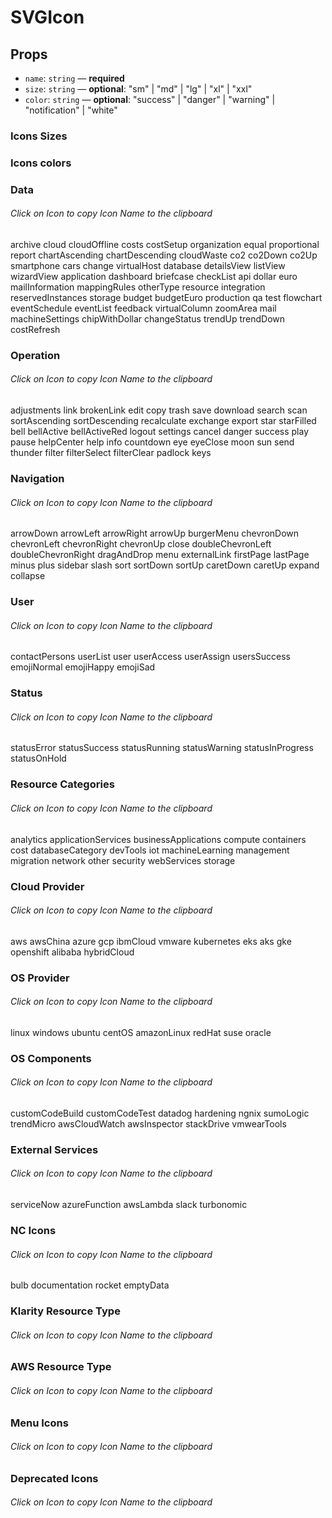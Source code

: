 
<Meta title="Components/SVGIcon" component={SVGIcon} />

# SVGIcon

## Props

- `name`: `string` — **required**
- `size`: `string` — **optional**: "sm" | "md" | "lg" | "xl" | "xxl"
- `color`: `string` — **optional**: "success" | "danger" | "warning" | "notification" | "white"

### Icons Sizes

<Canvas>
  <Story name="size">
    <FlexContainer justifyContent="space-evenly">
      <SVGIcon name="dashboard" size="sm" />
      <SVGIcon name="dashboard" />
      <SVGIcon name="dashboard" size="lg" />
      <SVGIcon name="dashboard" size="xl" />
      <SVGIcon name="dashboard" size="xxl" />
    </FlexContainer>
  </Story>
</Canvas>

### Icons colors

<Canvas>
  <Story name="colors">
    <FlexContainer justifyContent="space-evenly">
      <SVGIcon name="dashboard" />
      <SVGIcon name="dashboard" color="success" />
      <SVGIcon name="dashboard" color="danger" />
      <SVGIcon name="dashboard" color="warning" />
      <SVGIcon name="dashboard" color="notification" />
    </FlexContainer>
  </Story>
</Canvas>

### Data

###### Click on Icon to copy Icon Name to the clipboard

<Canvas>
  <Story name="data">
    <FlexContainer justifyContent="space-evenly">
      <CopyToClipboard text="archive">
        <FlexContainer flexDirection="column">
          <SVGIcon name="archive" />
          <Text size="xs" mt=".25rem">
            archive
          </Text>
        </FlexContainer>
      </CopyToClipboard>
      <CopyToClipboard text="cloud">
        <FlexContainer flexDirection="column">
          <SVGIcon name="cloud" />
          <Text size="xs" mt=".25rem">
            cloud
          </Text>
        </FlexContainer>
      </CopyToClipboard>
      <CopyToClipboard text="cloudOffline">
        <FlexContainer flexDirection="column">
          <SVGIcon name="cloudOffline" />
          <Text size="xs" mt=".25rem">
            cloudOffline
          </Text>
        </Flex>
      </CopyToClipboard>
      <CopyToClipboard text="costs">
        <FlexContainer flexDirection="column">
          <SVGIcon name="costs" />
          <Text size="xs" mt=".25rem">
            costs
          </Text>
        </Flex>
      </CopyToClipboard>
      <CopyToClipboard text="costSetup">
        <FlexContainer flexDirection="column">
          <SVGIcon name="costSetup" />
          <Text size="xs" mt=".25rem">
            costSetup
          </Text>
        </Flex>
      </CopyToClipboard>
      <CopyToClipboard text="organization">
        <FlexContainer flexDirection="column">
          <SVGIcon name="organization" />
          <Text size="xs" mt=".25rem">
            organization
          </Text>
        </Flex>
      </CopyToClipboard>
      <CopyToClipboard text="equal">
        <FlexContainer flexDirection="column">
          <SVGIcon name="equal" />
          <Text size="xs" mt=".25rem">
            equal
          </Text>
        </Flex>
      </CopyToClipboard>
      <CopyToClipboard text="proportional">
        <FlexContainer flexDirection="column">
          <SVGIcon name="proportional" />
          <Text size="xs" mt=".25rem">
            proportional
          </Text>
        </Flex>
      </CopyToClipboard>
      <CopyToClipboard text="report">
        <FlexContainer flexDirection="column">
          <SVGIcon name="report" />
          <Text size="xs" mt=".25rem">
            report
          </Text>
        </Flex>
      </CopyToClipboard>
      <CopyToClipboard text="chartAscending">
        <FlexContainer flexDirection="column">
          <SVGIcon name="chartAscending" />
          <Text size="xs" mt=".25rem">
            chartAscending
          </Text>
        </Flex>
      </CopyToClipboard>
    </FlexContainer>
    <FlexContainer justifyContent="space-evenly">
      <CopyToClipboard text="chartDescending">
        <FlexContainer flexDirection="column">
          <SVGIcon name="chartDescending" />
          <Text size="xs" mt=".25rem">
            chartDescending
          </Text>
        </Flex>
      </CopyToClipboard>
      <CopyToClipboard text="cloudWaste">
        <FlexContainer flexDirection="column">
          <SVGIcon name="cloudWaste" />
          <Text size="xs" mt=".25rem">
            cloudWaste
          </Text>
        </Flex>
      </CopyToClipboard>
      <CopyToClipboard text="co2">
        <FlexContainer flexDirection="column">
          <SVGIcon name="co2" />
          <Text size="xs" mt=".25rem">
            co2
          </Text>
        </Flex>
      </CopyToClipboard>
      <CopyToClipboard text="co2Down">
        <FlexContainer flexDirection="column">
          <SVGIcon name="co2Down" />
          <Text size="xs" mt=".25rem">
            co2Down
          </Text>
        </Flex>
      </CopyToClipboard>
      <CopyToClipboard text="co2Up">
        <FlexContainer flexDirection="column">
          <SVGIcon name="co2Up" />
          <Text size="xs" mt=".25rem">
            co2Up
          </Text>
        </Flex>
      </CopyToClipboard>
      <CopyToClipboard text="smartphone">
        <FlexContainer flexDirection="column">
          <SVGIcon name="smartphone" />
          <Text size="xs" mt=".25rem">
            smartphone
          </Text>
        </Flex>
      </CopyToClipboard>
      <CopyToClipboard text="cars">
        <FlexContainer flexDirection="column">
          <SVGIcon name="cars" />
          <Text size="xs" mt=".25rem">
            cars
          </Text>
        </Flex>
      </CopyToClipboard>
      <CopyToClipboard text="change">
        <FlexContainer flexDirection="column">
          <SVGIcon name="change" />
          <Text size="xs" mt=".25rem">
            change
          </Text>
        </Flex>
      </CopyToClipboard>
      <CopyToClipboard text="virtualHost">
        <FlexContainer flexDirection="column">
          <SVGIcon name="virtualHost" />
          <Text size="xs" mt=".25rem">
            virtualHost
          </Text>
        </Flex>
      </CopyToClipboard>
      <CopyToClipboard text="database">
        <FlexContainer flexDirection="column">
          <SVGIcon name="database" />
          <Text size="xs" mt=".25rem">
            database
          </Text>
        </Flex>
      </CopyToClipboard>
    </Flex>
    <FlexContainer justifyContent="space-evenly">
      <CopyToClipboard text="detailsView">
        <FlexContainer flexDirection="column">
          <SVGIcon name="detailsView" />
          <Text size="xs" mt=".25rem">
            detailsView
          </Text>
        </Flex>
      </CopyToClipboard>
      <CopyToClipboard text="listView">
        <FlexContainer flexDirection="column">
          <SVGIcon name="listView" />
          <Text size="xs" mt=".25rem">
            listView
          </Text>
        </Flex>
      </CopyToClipboard>
      <CopyToClipboard text="wizardView">
        <FlexContainer flexDirection="column">
          <SVGIcon name="wizardView" />
          <Text size="xs" mt=".25rem">
            wizardView
          </Text>
        </Flex>
      </CopyToClipboard>
      <CopyToClipboard text="application">
        <FlexContainer flexDirection="column">
          <SVGIcon name="application" />
          <Text size="xs" mt=".25rem">
            application
          </Text>
        </Flex>
      </CopyToClipboard>
      <CopyToClipboard text="dashboard">
        <FlexContainer flexDirection="column">
          <SVGIcon name="dashboard" />
          <Text size="xs" mt=".25rem">
            dashboard
          </Text>
        </Flex>
      </CopyToClipboard>
      <CopyToClipboard text="briefcase">
        <FlexContainer flexDirection="column">
          <SVGIcon name="briefcase" />
          <Text size="xs" mt=".25rem">
            briefcase
          </Text>
        </Flex>
      </CopyToClipboard>
      <CopyToClipboard text="checkList">
        <FlexContainer flexDirection="column">
          <SVGIcon name="checkList" />
          <Text size="xs" mt=".25rem">
            checkList
          </Text>
        </Flex>
      </CopyToClipboard>
      <CopyToClipboard text="api">
        <FlexContainer flexDirection="column">
          <SVGIcon name="api" />
          <Text size="xs" mt=".25rem">
            api
          </Text>
        </Flex>
      </CopyToClipboard>
      <CopyToClipboard text="dollar">
        <FlexContainer flexDirection="column">
          <SVGIcon name="dollar" />
          <Text size="xs" mt=".25rem">
            dollar
          </Text>
        </Flex>
      </CopyToClipboard>
      <CopyToClipboard text="euro">
        <FlexContainer flexDirection="column">
          <SVGIcon name="euro" />
          <Text size="xs" mt=".25rem">
            euro
          </Text>
        </Flex>
      </CopyToClipboard>
    </Flex>
    <FlexContainer justifyContent="space-evenly">
      <CopyToClipboard text="mailInformation">
        <FlexContainer flexDirection="column">
          <SVGIcon name="mailInformation" />
          <Text size="xs" mt=".25rem">
            mailInformation
          </Text>
        </Flex>
      </CopyToClipboard>
      <CopyToClipboard text="mappingRules">
        <FlexContainer flexDirection="column">
          <SVGIcon name="mappingRules" />
          <Text size="xs" mt=".25rem">
            mappingRules
          </Text>
        </Flex>
      </CopyToClipboard>
      <CopyToClipboard text="otherType">
        <FlexContainer flexDirection="column">
          <SVGIcon name="otherType" />
          <Text size="xs" mt=".25rem">
            otherType
          </Text>
        </Flex>
      </CopyToClipboard>
      <CopyToClipboard text="resource">
        <FlexContainer flexDirection="column">
          <SVGIcon name="resource" />
          <Text size="xs" mt=".25rem">
            resource
          </Text>
        </Flex>
      </CopyToClipboard>
      <CopyToClipboard text="integration">
        <FlexContainer flexDirection="column">
          <SVGIcon name="integration" />
          <Text size="xs" mt=".25rem">
            integration
          </Text>
        </Flex>
      </CopyToClipboard>
      <CopyToClipboard text="reservedInstances">
        <FlexContainer flexDirection="column">
          <SVGIcon name="reservedInstances" />
          <Text size="xs" mt=".25rem">
            reservedInstances
          </Text>
        </Flex>
      </CopyToClipboard>
      <CopyToClipboard text="storage">
        <FlexContainer flexDirection="column">
          <SVGIcon name="storage" />
          <Text size="xs" mt=".25rem">
            storage
          </Text>
        </Flex>
      </CopyToClipboard>
      <CopyToClipboard text="budget">
        <FlexContainer flexDirection="column">
          <SVGIcon name="budget" />
          <Text size="xs" mt=".25rem">
            budget
          </Text>
        </Flex>
      </CopyToClipboard>
      <CopyToClipboard text="budgetEuro">
        <FlexContainer flexDirection="column">
          <SVGIcon name="budgetEuro" />
          <Text size="xs" mt=".25rem">
            budgetEuro
          </Text>
        </Flex>
      </CopyToClipboard>
      <CopyToClipboard text="production">
        <FlexContainer flexDirection="column">
          <SVGIcon name="production" />
          <Text size="xs" mt=".25rem">
            production
          </Text>
        </Flex>
      </CopyToClipboard>
    </Flex>
    <FlexContainer justifyContent="space-evenly">
      <CopyToClipboard text="qa">
        <FlexContainer flexDirection="column">
          <SVGIcon name="qa" />
          <Text size="xs" mt=".25rem">
            qa
          </Text>
        </Flex>
      </CopyToClipboard>
      <CopyToClipboard text="test">
        <FlexContainer flexDirection="column">
          <SVGIcon name="test" />
          <Text size="xs" mt=".25rem">
            test
          </Text>
        </Flex>
      </CopyToClipboard>
      <CopyToClipboard text="flowchart">
        <FlexContainer flexDirection="column">
          <SVGIcon name="flowchart" />
          <Text size="xs" mt=".25rem">
            flowchart
          </Text>
        </Flex>
      </CopyToClipboard>
      <CopyToClipboard text="eventSchedule">
        <FlexContainer flexDirection="column">
          <SVGIcon name="eventSchedule" />
          <Text size="xs" mt=".25rem">
            eventSchedule
          </Text>
        </Flex>
      </CopyToClipboard>
      <CopyToClipboard text="eventList">
        <FlexContainer flexDirection="column">
          <SVGIcon name="eventList" />
          <Text size="xs" mt=".25rem">
            eventList
          </Text>
        </Flex>
      </CopyToClipboard>
      <CopyToClipboard text="feedback">
        <FlexContainer flexDirection="column">
          <SVGIcon name="feedback" />
          <Text size="xs" mt=".25rem">
            feedback
          </Text>
        </Flex>
      </CopyToClipboard>
      <CopyToClipboard text="virtualColumn">
        <FlexContainer flexDirection="column">
          <SVGIcon name="virtualColumn" />
          <Text size="xs" mt=".25rem">
            virtualColumn
          </Text>
        </Flex>
      </CopyToClipboard>
      <CopyToClipboard text="zoomArea">
        <FlexContainer flexDirection="column">
          <SVGIcon name="zoomArea" />
          <Text size="xs" mt=".25rem">
            zoomArea
          </Text>
        </Flex>
      </CopyToClipboard>
      <CopyToClipboard text="mail">
        <FlexContainer flexDirection="column">
          <SVGIcon name="mail" />
          <Text size="xs" mt=".25rem">
            mail
          </Text>
        </Flex>
      </CopyToClipboard>
      <CopyToClipboard text="machineSettings">
        <FlexContainer flexDirection="column">
          <SVGIcon name="machineSettings" />
          <Text size="xs" mt=".25rem">
            machineSettings
          </Text>
        </Flex>
      </CopyToClipboard>
    </Flex>
    <FlexContainer justifyContent="space-evenly">
      <CopyToClipboard text="chipWithDollar">
        <FlexContainer flexDirection="column">
          <SVGIcon name="chipWithDollar" />
          <Text size="xs" mt=".25rem">
            chipWithDollar
          </Text>
        </Flex>
      </CopyToClipboard>
      <CopyToClipboard text="changeStatus">
        <FlexContainer flexDirection="column">
          <SVGIcon name="changeStatus" />
          <Text size="xs" mt=".25rem">
            changeStatus
          </Text>
        </Flex>
      </CopyToClipboard>
      <CopyToClipboard text="trendUp">
        <FlexContainer flexDirection="column">
          <SVGIcon name="trendUp" />
          <Text size="xs" mt=".25rem">
            trendUp
          </Text>
        </Flex>
      </CopyToClipboard>
      <CopyToClipboard text="trendDown">
        <FlexContainer flexDirection="column">
          <SVGIcon name="trendDown" />
          <Text size="xs" mt=".25rem">
            trendDown
          </Text>
        </Flex>
      </CopyToClipboard>
      <CopyToClipboard text="costRefresh">
        <FlexContainer flexDirection="column">
          <SVGIcon name="costRefresh" />
          <Text size="xs" mt=".25rem">
            costRefresh
          </Text>
        </Flex>
      </CopyToClipboard>
    </Flex>
  </Story>
</Canvas>

### Operation

###### Click on Icon to copy Icon Name to the clipboard

<Canvas>
  <Story name="formatting">
    <FlexContainer justifyContent="space-evenly">
      <CopyToClipboard text="adjustments">
        <FlexContainer flexDirection="column">
          <SVGIcon name="adjustments" />
          <Text size="xs" mt=".25rem">
            adjustments
          </Text>
        </Flex>
      </CopyToClipboard>
      <CopyToClipboard text="link">
        <FlexContainer flexDirection="column">
          <SVGIcon name="link" />
          <Text size="xs" mt=".25rem">
            link
          </Text>
        </Flex>
      </CopyToClipboard>
      <CopyToClipboard text="brokenLink">
        <FlexContainer flexDirection="column">
          <SVGIcon name="brokenLink" />
          <Text size="xs" mt=".25rem">
            brokenLink
          </Text>
        </Flex>
      </CopyToClipboard>
      <CopyToClipboard text="edit">
        <FlexContainer flexDirection="column">
          <SVGIcon name="edit" />
          <Text size="xs" mt=".25rem">
            edit
          </Text>
        </Flex>
      </CopyToClipboard>
      <CopyToClipboard text="copy">
        <FlexContainer flexDirection="column">
          <SVGIcon name="copy" />
          <Text size="xs" mt=".25rem">
            copy
          </Text>
        </Flex>
      </CopyToClipboard>
      <CopyToClipboard text="trash">
        <FlexContainer flexDirection="column">
          <SVGIcon name="trash" />
          <Text size="xs" mt=".25rem">
            trash
          </Text>
        </Flex>
      </CopyToClipboard>
      <CopyToClipboard text="save">
        <FlexContainer flexDirection="column">
          <SVGIcon name="save" />
          <Text size="xs" mt=".25rem">
            save
          </Text>
        </Flex>
      </CopyToClipboard>
      <CopyToClipboard text="download">
        <FlexContainer flexDirection="column">
          <SVGIcon name="download" />
          <Text size="xs" mt=".25rem">
            download
          </Text>
        </Flex>
      </CopyToClipboard>
      <CopyToClipboard text="search">
        <FlexContainer flexDirection="column">
          <SVGIcon name="search" />
          <Text size="xs" mt=".25rem">
            search
          </Text>
        </Flex>
      </CopyToClipboard>
      <CopyToClipboard text="scan">
        <FlexContainer flexDirection="column">
          <SVGIcon name="scan" />
          <Text size="xs" mt=".25rem">
            scan
          </Text>
        </Flex>
      </CopyToClipboard>
    </Flex>
    <FlexContainer justifyContent="space-evenly">
      <CopyToClipboard text="sortAscending">
        <FlexContainer flexDirection="column">
          <SVGIcon name="sortAscending" />
          <Text size="xs" mt=".25rem">
            sortAscending
          </Text>
        </Flex>
      </CopyToClipboard>
      <CopyToClipboard text="sortDescending">
        <FlexContainer flexDirection="column">
          <SVGIcon name="sortDescending" />
          <Text size="xs" mt=".25rem">
            sortDescending
          </Text>
        </Flex>
      </CopyToClipboard>
      <CopyToClipboard text="recalculate">
        <FlexContainer flexDirection="column">
          <SVGIcon name="recalculate" />
          <Text size="xs" mt=".25rem">
            recalculate
          </Text>
        </Flex>
      </CopyToClipboard>
      <CopyToClipboard text="exchange">
        <FlexContainer flexDirection="column">
          <SVGIcon name="exchange" />
          <Text size="xs" mt=".25rem">
            exchange
          </Text>
        </Flex>
      </CopyToClipboard>
      <CopyToClipboard text="export">
        <FlexContainer flexDirection="column">
          <SVGIcon name="export" />
          <Text size="xs" mt=".25rem">
            export
          </Text>
        </Flex>
      </CopyToClipboard>
      <CopyToClipboard text="star">
        <FlexContainer flexDirection="column">
          <SVGIcon name="star" />
          <Text size="xs" mt=".25rem">
            star
          </Text>
        </Flex>
      </CopyToClipboard>
      <CopyToClipboard text="starFilled">
        <FlexContainer flexDirection="column">
          <SVGIcon name="starFilled" />
          <Text size="xs" mt=".25rem">
            starFilled
          </Text>
        </Flex>
      </CopyToClipboard>
      <CopyToClipboard text="bell">
        <FlexContainer flexDirection="column">
          <SVGIcon name="bell" />
          <Text size="xs" mt=".25rem">
            bell
          </Text>
        </Flex>
      </CopyToClipboard>
      <CopyToClipboard text="bellActive">
        <FlexContainer flexDirection="column">
          <SVGIcon name="bellActive" />
          <Text size="xs" mt=".25rem">
            bellActive
          </Text>
        </Flex>
      </CopyToClipboard>
      <CopyToClipboard text="bellActiveRed">
        <FlexContainer flexDirection="column">
          <SVGIcon name="bellActiveRed" />
          <Text size="xs" mt=".25rem">
            bellActiveRed
          </Text>
        </Flex>
      </CopyToClipboard>
    </Flex>
    <FlexContainer justifyContent="space-evenly">
      <CopyToClipboard text="logout">
        <FlexContainer flexDirection="column">
          <SVGIcon name="logout" />
          <Text size="xs" mt=".25rem">
            logout
          </Text>
        </Flex>
      </CopyToClipboard>
      <CopyToClipboard text="settings">
        <FlexContainer flexDirection="column">
          <SVGIcon name="settings" />
          <Text size="xs" mt=".25rem">
            settings
          </Text>
        </Flex>
      </CopyToClipboard>
      <CopyToClipboard text="cancel">
        <FlexContainer flexDirection="column">
          <SVGIcon name="cancel" />
          <Text size="xs" mt=".25rem">
            cancel
          </Text>
        </Flex>
      </CopyToClipboard>
      <CopyToClipboard text="danger">
        <FlexContainer flexDirection="column">
          <SVGIcon name="danger" />
          <Text size="xs" mt=".25rem">
            danger
          </Text>
        </Flex>
      </CopyToClipboard>
      <CopyToClipboard text="success">
        <FlexContainer flexDirection="column">
          <SVGIcon name="success" />
          <Text size="xs" mt=".25rem">
            success
          </Text>
        </Flex>
      </CopyToClipboard>
      <CopyToClipboard text="play">
        <FlexContainer flexDirection="column">
          <SVGIcon name="play" />
          <Text size="xs" mt=".25rem">
            play
          </Text>
        </Flex>
      </CopyToClipboard>
      <CopyToClipboard text="pause">
        <FlexContainer flexDirection="column">
          <SVGIcon name="pause" />
          <Text size="xs" mt=".25rem">
            pause
          </Text>
        </Flex>
      </CopyToClipboard>
      <CopyToClipboard text="helpCenter">
        <FlexContainer flexDirection="column">
          <SVGIcon name="helpCenter" />
          <Text size="xs" mt=".25rem">
            helpCenter
          </Text>
        </Flex>
      </CopyToClipboard>
      <CopyToClipboard text="help">
        <FlexContainer flexDirection="column">
          <SVGIcon name="help" />
          <Text size="xs" mt=".25rem">
            help
          </Text>
        </Flex>
      </CopyToClipboard>
      <CopyToClipboard text="info">
        <FlexContainer flexDirection="column">
          <SVGIcon name="info" />
          <Text size="xs" mt=".25rem">
            info
          </Text>
        </Flex>
      </CopyToClipboard>
    </Flex>
    <FlexContainer justifyContent="space-evenly">
      <CopyToClipboard text="countdown">
        <FlexContainer flexDirection="column">
          <SVGIcon name="countdown" />
          <Text size="xs" mt=".25rem">
            countdown
          </Text>
        </Flex>
      </CopyToClipboard>
      <CopyToClipboard text="eye">
        <FlexContainer flexDirection="column">
          <SVGIcon name="eye" />
          <Text size="xs" mt=".25rem">
            eye
          </Text>
        </Flex>
      </CopyToClipboard>
      <CopyToClipboard text="eyeClose">
        <FlexContainer flexDirection="column">
          <SVGIcon name="eyeClose" />
          <Text size="xs" mt=".25rem">
            eyeClose
          </Text>
        </Flex>
      </CopyToClipboard>
      <CopyToClipboard text="moon">
        <FlexContainer flexDirection="column">
          <SVGIcon name="moon" />
          <Text size="xs" mt=".25rem">
            moon
          </Text>
        </Flex>
      </CopyToClipboard>
      <CopyToClipboard text="sun">
        <FlexContainer flexDirection="column">
          <SVGIcon name="sun" />
          <Text size="xs" mt=".25rem">
            sun
          </Text>
        </Flex>
      </CopyToClipboard>
      <CopyToClipboard text="send">
        <FlexContainer flexDirection="column">
          <SVGIcon name="send" />
          <Text size="xs" mt=".25rem">
            send
          </Text>
        </Flex>
      </CopyToClipboard>
      <CopyToClipboard text="thunder">
        <FlexContainer flexDirection="column">
          <SVGIcon name="thunder" />
          <Text size="xs" mt=".25rem">
            thunder
          </Text>
        </Flex>
      </CopyToClipboard>
      <CopyToClipboard text="filter">
        <FlexContainer flexDirection="column">
          <SVGIcon name="filter" />
          <Text size="xs" mt=".25rem">
            filter
          </Text>
        </Flex>
      </CopyToClipboard>
      <CopyToClipboard text="filterSelect">
        <FlexContainer flexDirection="column">
          <SVGIcon name="filterSelect" />
          <Text size="xs" mt=".25rem">
            filterSelect
          </Text>
        </Flex>
      </CopyToClipboard>
      <CopyToClipboard text="filterClear">
        <FlexContainer flexDirection="column">
          <SVGIcon name="filterClear" />
          <Text size="xs" mt=".25rem">
            filterClear
          </Text>
        </Flex>
      </CopyToClipboard>
    </Flex>
    <FlexContainer justifyContent="space-evenly">
      <CopyToClipboard text="padlock">
        <FlexContainer flexDirection="column">
          <SVGIcon name="padlock" />
          <Text size="xs" mt=".25rem">
            padlock
          </Text>
        </Flex>
      </CopyToClipboard>
      <CopyToClipboard text="keys">
        <FlexContainer flexDirection="column">
          <SVGIcon name="keys" />
          <Text size="xs" mt=".25rem">
            keys
          </Text>
        </Flex>
      </CopyToClipboard>
    </Flex>
  </Story>
</Canvas>

### Navigation

###### Click on Icon to copy Icon Name to the clipboard

<Canvas>
  <Story name="navigation">
    <FlexContainer justifyContent="space-evenly">
      <CopyToClipboard text="arrowDown">
        <FlexContainer flexDirection="column">
          <SVGIcon name="arrowDown" />
          <Text size="xs" mt=".25rem">
            arrowDown
          </Text>
        </Flex>
      </CopyToClipboard>
      <CopyToClipboard text="arrowLeft">
        <FlexContainer flexDirection="column">
          <SVGIcon name="arrowLeft" />
          <Text size="xs" mt=".25rem">
            arrowLeft
          </Text>
        </Flex>
      </CopyToClipboard>
      <CopyToClipboard text="arrowRight">
        <FlexContainer flexDirection="column">
          <SVGIcon name="arrowRight" />
          <Text size="xs" mt=".25rem">
            arrowRight
          </Text>
        </Flex>
      </CopyToClipboard>
      <CopyToClipboard text="arrowUp">
        <FlexContainer flexDirection="column">
          <SVGIcon name="arrowUp" />
          <Text size="xs" mt=".25rem">
            arrowUp
          </Text>
        </Flex>
      </CopyToClipboard>
      <CopyToClipboard text="burgerMenu">
        <FlexContainer flexDirection="column">
          <SVGIcon name="burgerMenu" />
          <Text size="xs" mt=".25rem">
            burgerMenu
          </Text>
        </Flex>
      </CopyToClipboard>
      <CopyToClipboard text="chevronDown">
        <FlexContainer flexDirection="column">
          <SVGIcon name="chevronDown" />
          <Text size="xs" mt=".25rem">
            chevronDown
          </Text>
        </Flex>
      </CopyToClipboard>
      <CopyToClipboard text="chevronLeft">
        <FlexContainer flexDirection="column">
          <SVGIcon name="chevronLeft" />
          <Text size="xs" mt=".25rem">
            chevronLeft
          </Text>
        </Flex>
      </CopyToClipboard>
      <CopyToClipboard text="chevronRight">
        <FlexContainer flexDirection="column">
          <SVGIcon name="chevronRight" />
          <Text size="xs" mt=".25rem">
            chevronRight
          </Text>
        </Flex>
      </CopyToClipboard>
      <CopyToClipboard text="chevronUp">
        <FlexContainer flexDirection="column">
          <SVGIcon name="chevronUp" />
          <Text size="xs" mt=".25rem">
            chevronUp
          </Text>
        </Flex>
      </CopyToClipboard>
      <CopyToClipboard text="close">
        <FlexContainer flexDirection="column">
          <SVGIcon name="close" />
          <Text size="xs" mt=".25rem">
            close
          </Text>
        </Flex>
      </CopyToClipboard>
    </Flex>
    <FlexContainer justifyContent="space-evenly">
      <CopyToClipboard text="doubleChevronLeft">
        <FlexContainer flexDirection="column">
          <SVGIcon name="doubleChevronLeft" />
          <Text size="xs" mt=".25rem">
            doubleChevronLeft
          </Text>
        </Flex>
      </CopyToClipboard>
      <CopyToClipboard text="doubleChevronRight">
        <FlexContainer flexDirection="column">
          <SVGIcon name="doubleChevronRight" />
          <Text size="xs" mt=".25rem">
            doubleChevronRight
          </Text>
        </Flex>
      </CopyToClipboard>
      <CopyToClipboard text="dragAndDrop">
        <FlexContainer flexDirection="column">
          <SVGIcon name="dragAndDrop" />
          <Text size="xs" mt=".25rem">
            dragAndDrop
          </Text>
        </Flex>
      </CopyToClipboard>
      <CopyToClipboard text="menu">
        <FlexContainer flexDirection="column">
          <SVGIcon name="menu" />
          <Text size="xs" mt=".25rem">
            menu
          </Text>
        </Flex>
      </CopyToClipboard>
      <CopyToClipboard text="externalLink">
        <FlexContainer flexDirection="column">
          <SVGIcon name="externalLink" />
          <Text size="xs" mt=".25rem">
            externalLink
          </Text>
        </Flex>
      </CopyToClipboard>
      <CopyToClipboard text="firstPage">
        <FlexContainer flexDirection="column">
          <SVGIcon name="firstPage" />
          <Text size="xs" mt=".25rem">
            firstPage
          </Text>
        </Flex>
      </CopyToClipboard>
      <CopyToClipboard text="lastPage">
        <FlexContainer flexDirection="column">
          <SVGIcon name="lastPage" />
          <Text size="xs" mt=".25rem">
            lastPage
          </Text>
        </Flex>
      </CopyToClipboard>
      <CopyToClipboard text="minus">
        <FlexContainer flexDirection="column">
          <SVGIcon name="minus" />
          <Text size="xs" mt=".25rem">
            minus
          </Text>
        </Flex>
      </CopyToClipboard>
      <CopyToClipboard text="plus">
        <FlexContainer flexDirection="column">
          <SVGIcon name="plus" />
          <Text size="xs" mt=".25rem">
            plus
          </Text>
        </Flex>
      </CopyToClipboard>
      <CopyToClipboard text="sidebar">
        <FlexContainer flexDirection="column">
          <SVGIcon name="sidebar" />
          <Text size="xs" mt=".25rem">
            sidebar
          </Text>
        </Flex>
      </CopyToClipboard>
    </Flex>
    <FlexContainer justifyContent="space-evenly">
      <CopyToClipboard text="slash">
        <FlexContainer flexDirection="column">
          <SVGIcon name="slash" />
          <Text size="xs" mt=".25rem">
            slash
          </Text>
        </Flex>
      </CopyToClipboard>
      <CopyToClipboard text="sort">
        <FlexContainer flexDirection="column">
          <SVGIcon name="sort" />
          <Text size="xs" mt=".25rem">
            sort
          </Text>
        </Flex>
      </CopyToClipboard>
      <CopyToClipboard text="sortDown">
        <FlexContainer flexDirection="column">
          <SVGIcon name="sortDown" />
          <Text size="xs" mt=".25rem">
            sortDown
          </Text>
        </Flex>
      </CopyToClipboard>
      <CopyToClipboard text="sortUp">
        <FlexContainer flexDirection="column">
          <SVGIcon name="sortUp" />
          <Text size="xs" mt=".25rem">
            sortUp
          </Text>
        </Flex>
      </CopyToClipboard>
      <CopyToClipboard text="caretDown">
        <FlexContainer flexDirection="column">
          <SVGIcon name="caretDown" />
          <Text size="xs" mt=".25rem">
            caretDown
          </Text>
        </Flex>
      </CopyToClipboard>
      <CopyToClipboard text="caretUp">
        <FlexContainer flexDirection="column">
          <SVGIcon name="caretUp" />
          <Text size="xs" mt=".25rem">
            caretUp
          </Text>
        </Flex>
      </CopyToClipboard>
      <CopyToClipboard text="expand">
        <FlexContainer flexDirection="column">
          <SVGIcon name="expand" />
          <Text size="xs" mt=".25rem">
            expand
          </Text>
        </Flex>
      </CopyToClipboard>
      <CopyToClipboard text="collapse">
        <FlexContainer flexDirection="column">
          <SVGIcon name="collapse" />
          <Text size="xs" mt=".25rem">
            collapse
          </Text>
        </Flex>
      </CopyToClipboard>
    </Flex>
  </Story>
</Canvas>

### User

###### Click on Icon to copy Icon Name to the clipboard

<Canvas>
  <Story name="user">
    <FlexContainer justifyContent="space-evenly">
      <CopyToClipboard text="contactPersons">
        <FlexContainer flexDirection="column">
          <SVGIcon name="contactPersons" />
          <Text size="xs" mt=".25rem">
            contactPersons
          </Text>
        </Flex>
      </CopyToClipboard>
      <CopyToClipboard text="userList">
        <FlexContainer flexDirection="column">
          <SVGIcon name="userList" />
          <Text size="xs" mt=".25rem">
            userList
          </Text>
        </Flex>
      </CopyToClipboard>
      <CopyToClipboard text="user">
        <FlexContainer flexDirection="column">
          <SVGIcon name="user" />
          <Text size="xs" mt=".25rem">
            user
          </Text>
        </Flex>
      </CopyToClipboard>
      <CopyToClipboard text="userAccess">
        <FlexContainer flexDirection="column">
          <SVGIcon name="userAccess" />
          <Text size="xs" mt=".25rem">
            userAccess
          </Text>
        </Flex>
      </CopyToClipboard>
      <CopyToClipboard text="userAssign">
        <FlexContainer flexDirection="column">
          <SVGIcon name="userAssign" />
          <Text size="xs" mt=".25rem">
            userAssign
          </Text>
        </Flex>
      </CopyToClipboard>
      <CopyToClipboard text="usersSuccess">
        <FlexContainer flexDirection="column">
          <SVGIcon name="usersSuccess" />
          <Text size="xs" mt=".25rem">
            usersSuccess
          </Text>
        </Flex>
      </CopyToClipboard>
      <CopyToClipboard text="emojiNormal">
        <FlexContainer flexDirection="column">
          <SVGIcon name="emojiNormal" />
          <Text size="xs" mt=".25rem">
            emojiNormal
          </Text>
        </Flex>
      </CopyToClipboard>
      <CopyToClipboard text="emojiHappy">
        <FlexContainer flexDirection="column">
          <SVGIcon name="emojiHappy" />
          <Text size="xs" mt=".25rem">
            emojiHappy
          </Text>
        </Flex>
      </CopyToClipboard>
      <CopyToClipboard text="emojiSad">
        <FlexContainer flexDirection="column">
          <SVGIcon name="emojiSad" />
          <Text size="xs" mt=".25rem">
            emojiSad
          </Text>
        </Flex>
      </CopyToClipboard>
    </Flex>
  </Story>
</Canvas>

### Status

###### Click on Icon to copy Icon Name to the clipboard

<Canvas>
  <Story name="status">
    <FlexContainer justifyContent="space-evenly">
      <CopyToClipboard text="statusError">
        <FlexContainer flexDirection="column">
          <SVGIcon name="statusError" />
          <Text size="xs" mt=".25rem">
            statusError
          </Text>
        </Flex>
      </CopyToClipboard>
      <CopyToClipboard text="statusSuccess">
        <FlexContainer flexDirection="column">
          <SVGIcon name="statusSuccess" />
          <Text size="xs" mt=".25rem">
            statusSuccess
          </Text>
        </Flex>
      </CopyToClipboard>
      <CopyToClipboard text="statusRunning">
        <FlexContainer flexDirection="column">
          <SVGIcon name="statusRunning" />
          <Text size="xs" mt=".25rem">
            statusRunning
          </Text>
        </Flex>
      </CopyToClipboard>
      <CopyToClipboard text="statusWarning">
        <FlexContainer flexDirection="column">
          <SVGIcon name="statusWarning" />
          <Text size="xs" mt=".25rem">
            statusWarning
          </Text>
        </Flex>
      </CopyToClipboard>
      <CopyToClipboard text="statusInProgress">
        <FlexContainer flexDirection="column">
          <SVGIcon name="statusInProgress" />
          <Text size="xs" mt=".25rem">
            statusInProgress
          </Text>
        </Flex>
      </CopyToClipboard>
      <CopyToClipboard text="statusOnHold">
        <FlexContainer flexDirection="column">
          <SVGIcon name="statusOnHold" />
          <Text size="xs" mt=".25rem">
            statusOnHold
          </Text>
        </Flex>
      </CopyToClipboard>
    </Flex>
  </Story>
</Canvas>

### Resource Categories

###### Click on Icon to copy Icon Name to the clipboard

<Canvas>
  <Story name="resourceCategories">
    <FlexContainer justifyContent="space-evenly">
      <CopyToClipboard text="analytics">
        <FlexContainer flexDirection="column">
          <SVGIcon name="analytics" />
          <Text size="xs" mt=".25rem">
            analytics
          </Text>
        </Flex>
      </CopyToClipboard>
      <CopyToClipboard text="applicationServices">
        <FlexContainer flexDirection="column">
          <SVGIcon name="applicationServices" />
          <Text size="xs" mt=".25rem">
            applicationServices
          </Text>
        </Flex>
      </CopyToClipboard>
      <CopyToClipboard text="businessApplications">
        <FlexContainer flexDirection="column">
          <SVGIcon name="businessApplications" />
          <Text size="xs" mt=".25rem">
            businessApplications
          </Text>
        </Flex>
      </CopyToClipboard>
      <CopyToClipboard text="compute">
        <FlexContainer flexDirection="column">
          <SVGIcon name="compute" />
          <Text size="xs" mt=".25rem">
            compute
          </Text>
        </Flex>
      </CopyToClipboard>
      <CopyToClipboard text="containers">
        <FlexContainer flexDirection="column">
          <SVGIcon name="containers" />
          <Text size="xs" mt=".25rem">
            containers
          </Text>
        </Flex>
      </CopyToClipboard>
      <CopyToClipboard text="cost">
        <FlexContainer flexDirection="column">
          <SVGIcon name="cost" />
          <Text size="xs" mt=".25rem">
            cost
          </Text>
        </Flex>
      </CopyToClipboard>
      <CopyToClipboard text="databaseCategory">
        <FlexContainer flexDirection="column">
          <SVGIcon name="databaseCategory" />
          <Text size="xs" mt=".25rem">
            databaseCategory
          </Text>
        </Flex>
      </CopyToClipboard>
      <CopyToClipboard text="devTools">
        <FlexContainer flexDirection="column">
          <SVGIcon name="devTools" />
          <Text size="xs" mt=".25rem">
            devTools
          </Text>
        </Flex>
      </CopyToClipboard>
      <CopyToClipboard text="iot">
        <FlexContainer flexDirection="column">
          <SVGIcon name="iot" />
          <Text size="xs" mt=".25rem">
            iot
          </Text>
        </Flex>
      </CopyToClipboard>
      <CopyToClipboard text="machineLearning">
        <FlexContainer flexDirection="column">
          <SVGIcon name="machineLearning" />
          <Text size="xs" mt=".25rem">
            machineLearning
          </Text>
        </Flex>
      </CopyToClipboard>
    </Flex>
    <FlexContainer justifyContent="space-evenly">
      <CopyToClipboard text="management">
        <FlexContainer flexDirection="column">
          <SVGIcon name="management" />
          <Text size="xs" mt=".25rem">
            management
          </Text>
        </Flex>
      </CopyToClipboard>
      <CopyToClipboard text="migration">
        <FlexContainer flexDirection="column">
          <SVGIcon name="migration" />
          <Text size="xs" mt=".25rem">
            migration
          </Text>
        </Flex>
      </CopyToClipboard>
      <CopyToClipboard text="network">
        <FlexContainer flexDirection="column">
          <SVGIcon name="network" />
          <Text size="xs" mt=".25rem">
            network
          </Text>
        </Flex>
      </CopyToClipboard>
      <CopyToClipboard text="other">
        <FlexContainer flexDirection="column">
          <SVGIcon name="other" />
          <Text size="xs" mt=".25rem">
            other
          </Text>
        </Flex>
      </CopyToClipboard>
      <CopyToClipboard text="security">
        <FlexContainer flexDirection="column">
          <SVGIcon name="security" />
          <Text size="xs" mt=".25rem">
            security
          </Text>
        </Flex>
      </CopyToClipboard>
      <CopyToClipboard text="webServices">
        <FlexContainer flexDirection="column">
          <SVGIcon name="webServices" />
          <Text size="xs" mt=".25rem">
            webServices
          </Text>
        </Flex>
      </CopyToClipboard>
      <CopyToClipboard text="storage">
        <FlexContainer flexDirection="column">
          <SVGIcon name="storage" color="#e15343" />
          <Text size="xs" mt=".25rem">
            storage
          </Text>
        </Flex>
      </CopyToClipboard>
    </Flex>
  </Story>
</Canvas>

### Cloud Provider

###### Click on Icon to copy Icon Name to the clipboard

<Canvas>
  <Story name="cloudProvider">
    <FlexContainer justifyContent="space-evenly">
      <CopyToClipboard text="aws">
        <FlexContainer flexDirection="column">
          <SVGIcon name="aws" />
          <Text size="xs" mt=".25rem">
            aws
          </Text>
        </Flex>
      </CopyToClipboard>
      <CopyToClipboard text="awsChina">
        <FlexContainer flexDirection="column">
          <SVGIcon name="awsChina" />
          <Text size="xs" mt=".25rem">
            awsChina
          </Text>
        </Flex>
      </CopyToClipboard>
      <CopyToClipboard text="azure">
        <FlexContainer flexDirection="column">
          <SVGIcon name="azure" />
          <Text size="xs" mt=".25rem">
            azure
          </Text>
        </Flex>
      </CopyToClipboard>
      <CopyToClipboard text="gcp">
        <FlexContainer flexDirection="column">
          <SVGIcon name="gcp" />
          <Text size="xs" mt=".25rem">
            gcp
          </Text>
        </Flex>
      </CopyToClipboard>
      <CopyToClipboard text="ibmCloud">
        <FlexContainer flexDirection="column">
          <SVGIcon name="ibmCloud" />
          <Text size="xs" mt=".25rem">
            ibmCloud
          </Text>
        </Flex>
      </CopyToClipboard>
      <CopyToClipboard text="vmware">
        <FlexContainer flexDirection="column">
          <SVGIcon name="vmware" />
          <Text size="xs" mt=".25rem">
            vmware
          </Text>
        </Flex>
      </CopyToClipboard>
      <CopyToClipboard text="kubernetes">
        <FlexContainer flexDirection="column">
          <SVGIcon name="kubernetes" />
          <Text size="xs" mt=".25rem">
            kubernetes
          </Text>
        </Flex>
      </CopyToClipboard>
      <CopyToClipboard text="eks">
        <FlexContainer flexDirection="column">
          <SVGIcon name="eks" />
          <Text size="xs" mt=".25rem">
            eks
          </Text>
        </Flex>
      </CopyToClipboard>
      <CopyToClipboard text="aks">
        <FlexContainer flexDirection="column">
          <SVGIcon name="aks" />
          <Text size="xs" mt=".25rem">
            aks
          </Text>
        </Flex>
      </CopyToClipboard>
      <CopyToClipboard text="gke">
        <FlexContainer flexDirection="column">
          <SVGIcon name="gke" />
          <Text size="xs" mt=".25rem">
            gke
          </Text>
        </Flex>
      </CopyToClipboard>
      <CopyToClipboard text="openshift">
        <FlexContainer flexDirection="column">
          <SVGIcon name="openshift" />
          <Text size="xs" mt=".25rem">
            openshift
          </Text>
        </Flex>
      </CopyToClipboard>
      <CopyToClipboard text="alibaba">
        <FlexContainer flexDirection="column">
          <SVGIcon name="alibaba" />
          <Text size="xs" mt=".25rem">
            alibaba
          </Text>
        </Flex>
      </CopyToClipboard>
      <CopyToClipboard text="hybridCloud">
        <FlexContainer flexDirection="column">
          <SVGIcon name="hybridCloud" />
          <Text size="xs" mt=".25rem">
            hybridCloud
          </Text>
        </Flex>
      </CopyToClipboard>
    </Flex>
  </Story>
</Canvas>

### OS Provider

###### Click on Icon to copy Icon Name to the clipboard

<Canvas>
  <Story name="osProvider">
    <FlexContainer justifyContent="space-evenly">
      <CopyToClipboard text="linux">
        <FlexContainer flexDirection="column">
          <SVGIcon name="linux" />
          <Text size="xs" mt=".25rem">
            linux
          </Text>
        </Flex>
      </CopyToClipboard>
      <CopyToClipboard text="windows">
        <FlexContainer flexDirection="column">
          <SVGIcon name="windows" />
          <Text size="xs" mt=".25rem">
            windows
          </Text>
        </Flex>
      </CopyToClipboard>
      <CopyToClipboard text="ubuntu">
        <FlexContainer flexDirection="column">
          <SVGIcon name="ubuntu" />
          <Text size="xs" mt=".25rem">
            ubuntu
          </Text>
        </Flex>
      </CopyToClipboard>
      <CopyToClipboard text="centOS">
        <FlexContainer flexDirection="column">
          <SVGIcon name="centOS" />
          <Text size="xs" mt=".25rem">
            centOS
          </Text>
        </Flex>
      </CopyToClipboard>
      <CopyToClipboard text="amazonLinux">
        <FlexContainer flexDirection="column">
          <SVGIcon name="amazonLinux" />
          <Text size="xs" mt=".25rem">
            amazonLinux
          </Text>
        </Flex>
      </CopyToClipboard>
      <CopyToClipboard text="redHat">
        <FlexContainer flexDirection="column">
          <SVGIcon name="redHat" />
          <Text size="xs" mt=".25rem">
            redHat
          </Text>
        </Flex>
      </CopyToClipboard>
      <CopyToClipboard text="suse">
        <FlexContainer flexDirection="column">
          <SVGIcon name="suse" />
          <Text size="xs" mt=".25rem">
            suse
          </Text>
        </Flex>
      </CopyToClipboard>
      <CopyToClipboard text="oracle">
        <FlexContainer flexDirection="column">
          <SVGIcon name="oracle" />
          <Text size="xs" mt=".25rem">
            oracle
          </Text>
        </Flex>
      </CopyToClipboard>
    </Flex>
  </Story>
</Canvas>

### OS Components

###### Click on Icon to copy Icon Name to the clipboard

<Canvas>
  <Story name="osComponents">
    <FlexContainer justifyContent="space-evenly">
      <CopyToClipboard text="customCodeBuild">
        <FlexContainer flexDirection="column">
          <SVGIcon name="customCodeBuild" />
          <Text size="xs" mt=".25rem">
            customCodeBuild
          </Text>
        </Flex>
      </CopyToClipboard>
      <CopyToClipboard text="customCodeTest">
        <FlexContainer flexDirection="column">
          <SVGIcon name="customCodeTest" />
          <Text size="xs" mt=".25rem">
            customCodeTest
          </Text>
        </Flex>
      </CopyToClipboard>
      <CopyToClipboard text="datadog">
        <FlexContainer flexDirection="column">
          <SVGIcon name="datadog" />
          <Text size="xs" mt=".25rem">
            datadog
          </Text>
        </Flex>
      </CopyToClipboard>
      <CopyToClipboard text="hardening">
        <FlexContainer flexDirection="column">
          <SVGIcon name="hardening" />
          <Text size="xs" mt=".25rem">
            hardening
          </Text>
        </Flex>
      </CopyToClipboard>
      <CopyToClipboard text="ngnix">
        <FlexContainer flexDirection="column">
          <SVGIcon name="ngnix" />
          <Text size="xs" mt=".25rem">
            ngnix
          </Text>
        </Flex>
      </CopyToClipboard>
      <CopyToClipboard text="sumoLogic">
        <FlexContainer flexDirection="column">
          <SVGIcon name="sumoLogic" />
          <Text size="xs" mt=".25rem">
            sumoLogic
          </Text>
        </Flex>
      </CopyToClipboard>
      <CopyToClipboard text="trendMicro">
        <FlexContainer flexDirection="column">
          <SVGIcon name="trendMicro" />
          <Text size="xs" mt=".25rem">
            trendMicro
          </Text>
        </Flex>
      </CopyToClipboard>
      <CopyToClipboard text="awsCloudWatch">
        <FlexContainer flexDirection="column">
          <SVGIcon name="awsCloudWatch" />
          <Text size="xs" mt=".25rem">
            awsCloudWatch
          </Text>
        </Flex>
      </CopyToClipboard>
      <CopyToClipboard text="awsInspector">
        <FlexContainer flexDirection="column">
          <SVGIcon name="awsInspector" />
          <Text size="xs" mt=".25rem">
            awsInspector
          </Text>
        </Flex>
      </CopyToClipboard>
      <CopyToClipboard text="stackDrive">
        <FlexContainer flexDirection="column">
          <SVGIcon name="stackDrive" />
          <Text size="xs" mt=".25rem">
            stackDrive
          </Text>
        </Flex>
      </CopyToClipboard>
      <CopyToClipboard text="vmwearTools">
        <FlexContainer flexDirection="column">
          <SVGIcon name="vmwearTools" />
          <Text size="xs" mt=".25rem">
            vmwearTools
          </Text>
        </Flex>
      </CopyToClipboard>
    </Flex>
  </Story>
</Canvas>

### External Services

###### Click on Icon to copy Icon Name to the clipboard

<Canvas>
  <Story name="externalServices">
    <FlexContainer justifyContent="space-evenly">
      <CopyToClipboard text="serviceNow">
        <FlexContainer flexDirection="column">
          <SVGIcon name="serviceNow" />
          <Text size="xs" mt=".25rem">
            serviceNow
          </Text>
        </Flex>
      </CopyToClipboard>
      <CopyToClipboard text="azureFunction">
        <FlexContainer flexDirection="column">
          <SVGIcon name="azureFunction" />
          <Text size="xs" mt=".25rem">
            azureFunction
          </Text>
        </Flex>
      </CopyToClipboard>
      <CopyToClipboard text="awsLambda">
        <FlexContainer flexDirection="column">
          <SVGIcon name="awsLambda" />
          <Text size="xs" mt=".25rem">
            awsLambda
          </Text>
        </Flex>
      </CopyToClipboard>
      <CopyToClipboard text="slack">
        <FlexContainer flexDirection="column">
          <SVGIcon name="slack" />
          <Text size="xs" mt=".25rem">
            slack
          </Text>
        </Flex>
      </CopyToClipboard>
      <CopyToClipboard text="turbonomic">
        <FlexContainer flexDirection="column">
          <SVGIcon name="turbonomic" />
          <Text size="xs" mt=".25rem">
            turbonomic
          </Text>
        </Flex>
      </CopyToClipboard>
    </Flex>
  </Story>
</Canvas>

### NC Icons

###### Click on Icon to copy Icon Name to the clipboard

<Canvas>
  <Story name="ncIcons">
    <FlexContainer justifyContent="space-evenly">
      <CopyToClipboard text="bulb">
        <FlexContainer flexDirection="column">
          <SVGIcon size="xxl" name="bulb" />
          <Text size="xs" mt=".25rem">
            bulb
          </Text>
        </Flex>
      </CopyToClipboard>
      <CopyToClipboard text="documentation">
        <FlexContainer flexDirection="column">
          <SVGIcon size="xxl" name="documentation" />
          <Text size="xs" mt=".25rem">
            documentation
          </Text>
        </Flex>
      </CopyToClipboard>
      <CopyToClipboard text="rocket">
        <FlexContainer flexDirection="column">
          <SVGIcon size="xxl" name="rocket" />
          <Text size="xs" mt=".25rem">
            rocket
          </Text>
        </Flex>
      </CopyToClipboard>
      <CopyToClipboard text="emptyData">
        <FlexContainer flexDirection="column">
          <SVGIcon size="xxl" name="emptyData" />
          <Text size="xs" mt=".25rem">
            emptyData
          </Text>
        </Flex>
      </CopyToClipboard>
    </Flex>
  </Story>
</Canvas>

### Klarity Resource Type

###### Click on Icon to copy Icon Name to the clipboard

<Canvas>
  <Story name="klarityResources">
    <FlexContainer justifyContent="space-evenly">
      <CopyToClipboard text="externalIntegration">
        <SVGIcon name="externalIntegration" />
      </CopyToClipboard>
      <CopyToClipboard text="reservedInstance">
        <SVGIcon name="reservedInstance" />
      </CopyToClipboard>
    </Flex>
  </Story>
</Canvas>

### AWS Resource Type

###### Click on Icon to copy Icon Name to the clipboard

<Canvas>
  <Story name="awsResource">
    <FlexContainer justifyContent="space-evenly">
      <CopyToClipboard text="ec2">
        <SVGIcon name="ec2" />
      </CopyToClipboard>
      <CopyToClipboard text="dynamodb">
        <SVGIcon name="dynamodb" />
      </CopyToClipboard>
      <CopyToClipboard text="sqs">
        <SVGIcon name="sqs" />
      </CopyToClipboard>
      <CopyToClipboard text="lambda">
        <SVGIcon name="lambda" />
      </CopyToClipboard>
      <CopyToClipboard text="route53">
        <SVGIcon name="route53" />
      </CopyToClipboard>
      <CopyToClipboard text="s3">
        <SVGIcon name="s3" />
      </CopyToClipboard>
      <CopyToClipboard text="codepipeline">
        <SVGIcon name="codepipeline" />
      </CopyToClipboard>
      <CopyToClipboard text="kms">
        <SVGIcon name="kms" />
      </CopyToClipboard>
      <CopyToClipboard text="rds">
        <SVGIcon name="rds" />
      </CopyToClipboard>
      <CopyToClipboard text="ecs">
        <SVGIcon name="ecs" />
      </CopyToClipboard>
      <CopyToClipboard text="apigateway">
        <SVGIcon name="apigateway" />
      </CopyToClipboard>
      <CopyToClipboard text="ecr">
        <SVGIcon name="ecr" />
      </CopyToClipboard>
      <CopyToClipboard text="sns">
        <SVGIcon name="sns" />
      </CopyToClipboard>
      <CopyToClipboard text="redshift">
        <SVGIcon name="redshift" />
      </CopyToClipboard>
      <CopyToClipboard text="appsync">
        <SVGIcon name="appsync" />
      </CopyToClipboard>
      <CopyToClipboard text="waf">
        <SVGIcon name="waf" />
      </CopyToClipboard>
      <CopyToClipboard text="secretsmanager">
        <SVGIcon name="secretsmanager" />
      </CopyToClipboard>
      <CopyToClipboard text="amplify">
        <SVGIcon name="amplify" />
      </CopyToClipboard>
      <CopyToClipboard text="athena">
        <SVGIcon name="athena" />
      </CopyToClipboard>
      <CopyToClipboard text="autoscaling">
        <SVGIcon name="autoscaling" />
      </CopyToClipboard>
      <CopyToClipboard text="cloudfront">
        <SVGIcon name="cloudfront" />
      </CopyToClipboard>
      <CopyToClipboard text="codebuild">
        <SVGIcon name="codebuild" />
      </CopyToClipboard>
      <CopyToClipboard text="cognitoidp">
        <SVGIcon name="cognitoidp" />
      </CopyToClipboard>
      <CopyToClipboard text="datapipeline">
        <SVGIcon name="datapipeline" />
      </CopyToClipboard>
      <CopyToClipboard text="elasticache">
        <SVGIcon name="elasticache" />
      </CopyToClipboard>
      <CopyToClipboard text="elasticfilesystem">
        <SVGIcon name="elasticfilesystem" />
      </CopyToClipboard>
      <CopyToClipboard text="elasticloadbalancing">
        <SVGIcon name="elasticloadbalancing" />
      </CopyToClipboard>
      <CopyToClipboard text="elasticmapreduce">
        <SVGIcon name="elasticmapreduce" />
      </CopyToClipboard>
      <CopyToClipboard text="es">
        <SVGIcon name="es" />
      </CopyToClipboard>
      <CopyToClipboard text="firehose">
        <SVGIcon name="firehose" />
      </CopyToClipboard>
      <CopyToClipboard text="glue">
        <SVGIcon name="glue" />
      </CopyToClipboard>
      <CopyToClipboard text="iam">
        <SVGIcon name="iam" />
      </CopyToClipboard>
      <CopyToClipboard text="kinesis">
        <SVGIcon name="kinesis" />
      </CopyToClipboard>
      <CopyToClipboard text="machinelearning">
        <SVGIcon name="machinelearning" />
      </CopyToClipboard>
      <CopyToClipboard text="sagemaker">
        <SVGIcon name="sagemaker" />
      </CopyToClipboard>
      <CopyToClipboard text="securityhub">
        <SVGIcon name="securityhub" />
      </CopyToClipboard>
    </Flex>
  </Story>
</Canvas>

### Menu Icons

###### Click on Icon to copy Icon Name to the clipboard

<Canvas>
  <Story name="menu">
    <FlexContainer justifyContent="space-evenly">
      <CopyToClipboard text="dashboard">
        <SVGIcon name="dashboard" />
      </CopyToClipboard>
      <CopyToClipboard text="application">
        <SVGIcon name="application" />
      </CopyToClipboard>
      <CopyToClipboard text="cloudAccounts">
        <SVGIcon name="cloudAccounts" />
      </CopyToClipboard>
      <CopyToClipboard text="organizationalStructure">
        <SVGIcon name="organizationalStructure" />
      </CopyToClipboard>
      <CopyToClipboard text="contactPersons">
        <SVGIcon name="contactPersons" />
      </CopyToClipboard>
      <CopyToClipboard text="users">
        <SVGIcon name="users" />
      </CopyToClipboard>
      <CopyToClipboard text="mappingRules">
        <SVGIcon name="mappingRules" />
      </CopyToClipboard>
      <CopyToClipboard text="costSplittingRules">
        <SVGIcon name="costSplittingRules" />
      </CopyToClipboard>
      <CopyToClipboard text="actionLog">
        <SVGIcon name="actionLog" />
      </CopyToClipboard>
      <CopyToClipboard text="businessUnitType">
        <SVGIcon name="businessUnitType" />
      </CopyToClipboard>
    </Flex>
  </Story>
</Canvas>

### Deprecated Icons

###### Click on Icon to copy Icon Name to the clipboard

<Canvas>
  <Story name="ui">
    <FlexContainer justifyContent="space-evenly" style={{ flexWrap: "wrap" }}>
      <CopyToClipboard text="networking">
        <SVGIcon name="networking" />
      </CopyToClipboard>
      <CopyToClipboard text="support">
        <SVGIcon name="support" />
      </CopyToClipboard>
      <CopyToClipboard text="other">
        <SVGIcon name="other" />
      </CopyToClipboard>
      <CopyToClipboard text="forecastUp">
        <SVGIcon name="forecastUp" />
      </CopyToClipboard>
      <CopyToClipboard text="forecastDown">
        <SVGIcon name="forecastDown" />
      </CopyToClipboard>
      <CopyToClipboard text="down">
        <SVGIcon name="down" />
      </CopyToClipboard>
      <CopyToClipboard text="cloudError">
        <SVGIcon name="cloudError" />
      </CopyToClipboard>
      <CopyToClipboard text="cloudSuccess">
        <SVGIcon name="cloudSuccess" />
      </CopyToClipboard>
      <CopyToClipboard text="gear">
        <SVGIcon name="gear" />
      </CopyToClipboard>
      <CopyToClipboard text="spinningGear">
        <SVGIcon name="spinningGear" />
      </CopyToClipboard>
    </Flex>
  </Story>
</Canvas>
